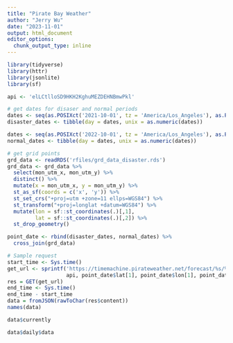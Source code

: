 ```yaml
---
title: "Pirate Bay Weather"
author: "Jerry Wu"
date: "2023-11-01"
output: html_document
editor_options: 
  chunk_output_type: inline
---
```


```r
library(tidyverse)
library(httr)
library(jsonlite)
library(sf)
```

```r
api <- 'elLCtlloSD9HKH2KghuMEZDEHNBmwPkl'
```

```r
# get dates for disaser and normal periods
dates <- seq(as.POSIXct('2021-10-01', tz = 'America/Los_Angeles'), as.POSIXct('2021-10-31', tz = 'America/Los_Angeles'),"days")
disaster_dates <- tibble(day = dates, unix = as.numeric(dates))

dates <- seq(as.POSIXct('2022-10-01', tz = 'America/Los_Angeles'), as.POSIXct('2022-10-31', tz = 'America/Los_Angeles'),"days")
normal_dates <- tibble(day = dates, unix = as.numeric(dates))
```

```r
# get grid points
grd_data <- readRDS('rfiles/grd_data_disaster.rds')
grd_data <- grd_data %>%
  select(mon_utm_x, mon_utm_y) %>%
  distinct() %>%
  mutate(x = mon_utm_x, y = mon_utm_y) %>%
  st_as_sf(coords = c('x', 'y')) %>%
  st_set_crs("+proj=utm +zone=11 ellps=WGS84") %>%
  st_transform("+proj=longlat +datum=WGS84") %>%
  mutate(lon = sf::st_coordinates(.)[,1],
         lat = sf::st_coordinates(.)[,2]) %>%
  st_drop_geometry()

point_date <- rbind(disaster_dates, normal_dates) %>%
  cross_join(grd_data)
```

```r
# Sample request
start_time <- Sys.time()
get_url <- sprintf('https://timemachine.pirateweather.net/forecast/%s/%s,%s,%s?exclude=minutely,hourly',
                   api, point_date$lat[1], point_date$lon[1], point_date$unix[1])
res = GET(get_url)
end_time <- Sys.time()
end_time - start_time
data = fromJSON(rawToChar(res$content))
names(data)
```
```r
data$currently
```

```r
data$daily$data
```